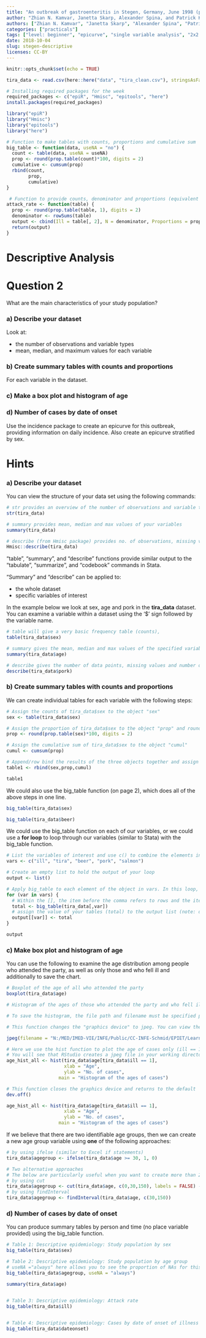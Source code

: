 ```yaml
---
title: "An outbreak of gastroenteritis in Stegen, Germany, June 1998 (part 2)"
author: "Zhian N. Kamvar, Janetta Skarp, Alexander Spina, and Patrick Keating"
authors: ["Zhian N. Kamvar", "Janetta Skarp", "Alexander Spina", "Patrick Keating"]
categories: ["practicals"]
tags: ["level: beginner", "epicurve", "single variable analysis", "2x2 tables", "reproducible research", "gastroenteritis"]
date: 2018-10-04
slug: stegen-descriptive
licenses: CC-BY
---
```


```r
knitr::opts_chunk$set(echo = TRUE)
```

```r
tira_data <- read.csv(here::here("data", "tira_clean.csv"), stringsAsFactors = FALSE)
```

```r
# Installing required packages for the week
required_packages <- c("epiR", "Hmisc", "epitools", "here") 
install.packages(required_packages)
```

```r
library("epiR")
library("Hmisc")
library("epitools")
library("here")
```

```r
# Function to make tables with counts, proportions and cumulative sum
big_table <- function(data, useNA = "no") {
  count <- table(data, useNA = useNA)
  prop <- round(prop.table(count)*100, digits = 2)
  cumulative <- cumsum(prop)
  rbind(count,
        prop,
        cumulative) 
}

 # Function to provide counts, denominator and proportions (equivalent of attack rate)
attack_rate <- function(table) {
  prop <- round(prop.table(table, 1), digits = 2)
  denominator <- rowSums(table) 
  output <- cbind(Ill = table[, 2], N = denominator, Proportions = prop[, 2])
  return(output)
}
```

# Descriptive Analysis

# Question 2
What are the main characteristics of your study population?

### a) Describe your dataset
Look at: 

* the number of observations and variable types
* mean, median, and maximum values for each variable

### b) Create summary tables with counts and proportions
For each variable in the dataset.

### c) Make a box plot and histogram of age

### d) Number of cases by date of onset
Use the incidence package to create an epicurve for this outbreak, providing information on daily incidence. Also create an epicurve stratified by sex.

# Hints
### a) Describe your dataset

You can view the structure of your data set using the following commands:

```r
# str provides an overview of the number of observations and variable types
str(tira_data)

# summary provides mean, median and max values of your variables
summary(tira_data)

# describe (from Hmisc package) provides no. of observations, missing values, unique levels of each variable
Hmisc::describe(tira_data) 
```


"table", "summary",  and "describe" functions provide similar output to the "tabulate", "summarize", and "codebook" commands in Stata.

"Summary" and "describe" can be applied to:  

* the whole dataset
* specific variables of interest  

In the example below we look at sex, age and pork in the **tira_data** dataset. You can examine a variable within a dataset using the '$' sign followed by the variable name. 


```r
# table will give a very basic frequency table (counts), 
table(tira_data$sex)

# summary gives the mean, median and max values of the specified variable
summary(tira_data$age)

# describe gives the number of data points, missing values and number of categories
describe(tira_data$pork)

```

### b) Create summary tables with counts and proportions

We can create individual tables for each variable with the following steps:

```r
# Assign the counts of tira_data$sex to the object "sex"
sex <- table(tira_data$sex)

# Assign the proportion of tira_data$sex to the object "prop" and round the values to 2 decimal places
prop <- round(prop.table(sex)*100, digits = 2)

# Assign the cumulative sum of tira_data$sex to the object "cumul"
cumul <- cumsum(prop)

# Append/row bind the results of the three objects together and assign to the object table1
table1 <- rbind(sex,prop,cumul)
```

```r
table1
```

We could also use the big_table function (on page 2), which does all of the above steps in one line.

```r
big_table(tira_data$sex)

big_table(tira_data$beer)
```

We could use the big_table function on each of our variables, or we could use a **for loop** to loop through our variables (similar to Stata) with the big_table function.

```r
# List the variables of interest and use c() to combine the elements into a vector
vars <- c("ill", "tira", "beer", "pork", "salmon")

# Create an empty list to hold the output of your loop
output <- list() 

# Apply big_table to each element of the object in vars. In this loop, "var" is the indexing variable; any character can be used e.g. "i"
for (var in vars) {
  # Within the [], the item before the comma refers to rows and the item after the comma refers to columns
  total <- big_table(tira_data[,var])
  # assign the value of your tables (total) to the output list (note: double square brackets "[[]]" are used to subset elements of a list)
  output[[var]] <- total
}

output
```

### c) Make box plot and histogram of age

You can use the following to examine the age distribution among people who attended the party, as well as only those and who fell ill and additionally to save the chart. 

```r
# Boxplot of the age of all who attended the party
boxplot(tira_data$age)
```


```r
# Histogram of the ages of those who attended the party and who fell ill

# To save the histogram, the file path and filename must be specified prior to running the histogram code

# This function changes the "graphics device" to jpeg. You can view the current graphics device using dev.curr().  The default in R Studio is "RStudioGD", i.e. the viewing panel where plots normally occ

jpeg(filename = "N:/MED/IMED-VIE/INFE/Public/CC-INFE-Schmid/EPIET/Learning R/R Case studies/MVA module 2016/Homework/age_cases.jpeg")

# Here we use the hist function to plot the age of cases only (ill == 1)
# You will see that RStudio creates a jpeg file in your working directory with the above path and filename.
age_hist_all <- hist(tira_data$age[tira_data$ill == 1],
                     xlab = "Age",
                     ylab = "No. of cases",
                   main = "Histogram of the ages of cases")

# This function closes the graphics device and returns to the default
dev.off()
```

```r
age_hist_all <- hist(tira_data$age[tira_data$ill == 1],
                     xlab = "Age",
                     ylab = "No. of cases",
                   main = "Histogram of the ages of cases")

```

If we believe that there are two identifiable age groups, then we can create a new age group variable using **one** of the following approaches:

```r
# by using ifelse (similar to Excel if statements)
tira_data$agegroup <- ifelse(tira_data$age >= 30, 1, 0)
```
```r
# Two alternative approaches
# The below are particularly useful when you want to create more than 2 categories
# by using cut
tira_data$agegroup <- cut(tira_data$age, c(0,30,150), labels = FALSE) - 1
# by using findInterval
tira_data$agegroup <- findInterval(tira_data$age, c(30,150))

```

### d) Number of cases by date of onset

You can produce summary tables by person and time (no place variable provided) using the big_table function.

```r
# Table 1: Descriptive epidemiology: Study population by sex
big_table(tira_data$sex)

# Table 2: Descriptive epidemiology: Study population by age group
# useNA ="always" here allows you to see the proportion of NAs for this variable
big_table(tira_data$agegroup, useNA = "always")

summary(tira_data$age)
        

# Table 3: Descriptive epidemiology: Attack rate
big_table(tira_data$ill)


# Table 4: Descriptive epidemiology: Cases by date of onset of illness
big_table(tira_data$dateonset)
```
